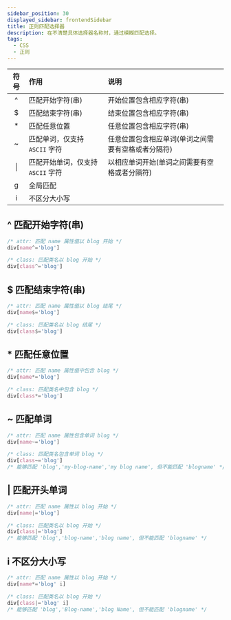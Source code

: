```yaml
---
sidebar_position: 30
displayed_sidebar: frontendSidebar
title: 正则匹配选择器
description: 在不清楚具体选择器名称时，通过模糊匹配选择。
tags:
  - CSS
  - 正则
---
```


<Author cost={2} publish="2023-5-10 18:47" update="2023-10-29 15:31" />

| 符号 | 作用                                                   | 说明                                               |
| :--: | :----------------------------------------------------- | :------------------------------------------------- |
|  ^   | 匹配开始字符(串)                                       | 开始位置包含相应字符(串)                           |
|  $   | 匹配结束字符(串)                                       | 结束位置包含相应字符(串)                           |
|  \*  | 匹配任意位置                                           | 任意位置包含相应字符(串)                           |
|  ~   | 匹配<Emphasis>单词</Emphasis>，仅支持 `ASCII` 字符     | 任意位置包含相应单词(单词之间需要有空格或者分隔符) |
|  \|  | 匹配开始<Emphasis>单词</Emphasis>，仅支持 `ASCII` 字符 | 以相应单词开始(单词之间需要有空格或者分隔符)       |
|  g   | 全局匹配                                               |                                                    |
|  i   | 不区分大小写                                           |                                                    |

## ^ 匹配开始字符(串)

```css
/* attr: 匹配 name 属性值以 blog 开始 */
div[name^='blog']

/* class: 匹配类名以 blog 开始 */
div[class^='blog']

```

## $ 匹配结束字符(串)

```css
/* attr: 匹配 name 属性值以 blog 结尾 */
div[name$='blog']

/* class: 匹配类名以 blog 结尾 */
div[class$='blog']

```

## \* 匹配任意位置

```css
/* attr: 匹配 name 属性值中包含 blog */
div[name*='blog']

/* class: 匹配类名中包含 blog */
div[class*='blog']

```

## ~ 匹配单词

```css
/* attr: 匹配 name 属性包含单词 blog */
div[name~='blog']

/* class: 匹配类名包含单词 blog */
div[class~='blog']
/* 能够匹配 'blog','my-blog-name','my blog name', 但不能匹配 'blogname' */

```

## \| 匹配开头单词

```css
/* attr: 匹配 name 属性以 blog 开始 */
div[name|='blog']

/* class: 匹配类名以 blog 开始 */
div[class|='blog']
/* 能够匹配 'blog','blog-name','blog name', 但不能匹配 'blogname' */
```

## i 不区分大小写

```css
/* attr: 匹配 name 属性以 blog 开始 */
div[name*='blog' i]

/* class: 匹配类名以 blog 开始 */
div[class|='blog' i]
/* 能够匹配 'blog','Blog-name','blog Name', 但不能匹配 'blogname' */
```

